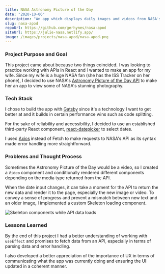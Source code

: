 ---
title: NASA Astronomy Picture of the Day
date: "2020-10-06"
description: "An app which displays daily images and videos from NASA's APOD API. Built as a present for my NASA-loving wife."
slug: nasa-apod
repoUrl: https://github.com/gerhynes/nasa-apod
siteUrl: https://julie-nasa.netlify.app/
image: /images/projects/nasa-apod/nasa-apod.png
---

### Project Purpose and Goal

This project came about because two things coincided. I was looking to practice working with APIs in React and I wanted to make an app for my wife. Since my wife is a huge NASA fan (she has the ISS Tracker on her phone), I decided to use NASA's [Astronomy Picture of the Day API](https://api.nasa.gov/) to make her an app to view some of NASA's stunning photography.

### Tech Stack

I chose to build the app with [Gatsby](https://www.gatsbyjs.com/) since it's a technology I want to get better at and it builds in certain performance wins such as code splitting.

For the sake of reliability and accessibility, I decided to use an established third-party React component, [react-datepicker](https://github.com/Hacker0x01/react-datepicker) to select dates.

I used [Axios](https://github.com/axios/axios) instead of Fetch to make requests to NASA's API as its syntax made error handling more straightforward.

### Problems and Thought Process

Sometimes the Astronomy Picture of the Day would be a video, so I created a `Video` component and conditionally rendered different components depending on the media type returned from the API.

When the date input changes, it can take a moment for the API to return the new data and render it to the page, especially the new image or video. To convey a sense of progress and prevent a mismatch between new text and an older image, I implemented a custom Skeleton loading component.

![Skeleton components while API data loads](/images/projects/skeleton-screen.png)

### Lessons Learned

By the end of this project I had a better understanding of working with `useEffect` and promises to fetch data from an API, especially in terms of parsing data and error handling.

I also developed a better appreciation of the importance of UX in terms of communicating what the app was currently doing and ensuring the UI updated in a coherent manner.
